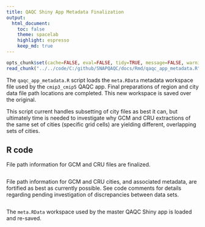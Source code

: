 ```yaml
---
title: QAQC Shiny App Metadata Finalization
output:
  html_document:
    toc: false
    theme: spacelab
    highlight: espresso
    keep_md: true
---
```


```r
opts_chunk$set(cache=FALSE, eval=FALSE, tidy=TRUE, message=FALSE, warning=FALSE)
read_chunk("../../code/C:/github/SNAPQAQC/docs/Rmd/qaqc_app_metadata.R")
```

The `qaqc_app_metadata.R` script loads the `meta.RData` metadata workspace file used by the `cmip3_cmip5` QAQC app.
Final preparations of region and city data file path locations are completed.
This new workspace is saved over the original.

This script current handles subsetting of city files as best it can,
but ultimately time is needed to investigate why GCM and CRU extractions of the same set of cities (specific grid cells) are yielding different, overlapping sets of cities.

## R code

File path information for GCM and CRU files are finalized.

```r
```

File path information for GCM and CRU cities, and associated metadata, are fortified as best as currently possible.
See code comments for details regarding pending investigation of discrepancies between data sets.

```r
```

The `meta.RData` workspace used by the master QAQC Shiny app is loaded and re-saved.

```r
```
